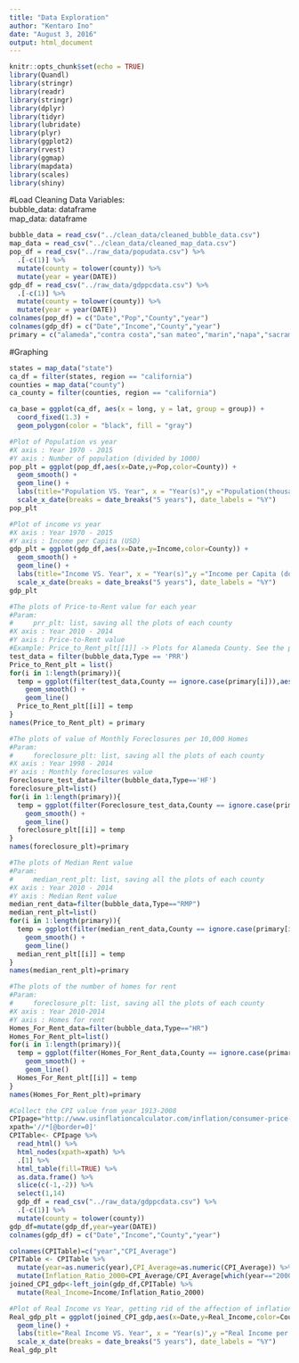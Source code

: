---
title: "Data Exploration"
author: "Kentaro Ino"
date: "August 3, 2016"
output: html_document
---

```{r setup, include=FALSE}
knitr::opts_chunk$set(echo = TRUE)
library(Quandl)
library(stringr)
library(readr)
library(stringr)
library(dplyr)
library(tidyr)
library(lubridate)
library(plyr)
library(ggplot2)
library(rvest)
library(ggmap)
library(mapdata)
library(scales)
library(shiny)
```

#Load Cleaning Data
Variables:   
bubble_data: dataframe  
map_data: dataframe
```{r}
bubble_data = read_csv("../clean_data/cleaned_bubble_data.csv")
map_data = read_csv("../clean_data/cleaned_map_data.csv")
pop_df = read_csv("../raw_data/popudata.csv") %>% 
  .[-c(1)] %>% 
  mutate(county = tolower(county)) %>%
  mutate(year = year(DATE))
gdp_df = read_csv("../raw_data/gdppcdata.csv") %>% 
  .[-c(1)] %>% 
  mutate(county = tolower(county)) %>%
  mutate(year = year(DATE))
colnames(pop_df) = c("Date","Pop","County","year")
colnames(gdp_df) = c("Date","Income","County","year")
primary = c("alameda","contra costa","san mateo","marin","napa","sacramento","santa clara","san francisco")
```


#Graphing
```{r}
states = map_data("state")
ca_df = filter(states, region == "california")
counties = map_data("county")
ca_county = filter(counties, region == "california")

ca_base = ggplot(ca_df, aes(x = long, y = lat, group = group)) + 
  coord_fixed(1.3) + 
  geom_polygon(color = "black", fill = "gray")

#Plot of Population vs year
#X axis : Year 1970 - 2015
#Y axis : Number of population (divided by 1000)
pop_plt = ggplot(pop_df,aes(x=Date,y=Pop,color=County)) +
  geom_smooth() +
  geom_line() + 
  labs(title="Population VS. Year", x = "Year(s)",y ="Population(thousand)") +
  scale_x_date(breaks = date_breaks("5 years"), date_labels = "%Y")
pop_plt

#Plot of income vs year
#X axis : Year 1970 - 2015
#Y axis : Income per Capita (USD)
gdp_plt = ggplot(gdp_df,aes(x=Date,y=Income,color=County)) +
  geom_smooth() +
  geom_line() + 
  labs(title="Income VS. Year", x = "Year(s)",y ="Income per Capita (dollar)") +
  scale_x_date(breaks = date_breaks("5 years"), date_labels = "%Y")
gdp_plt

#The plots of Price-to-Rent value for each year
#Param: 
#     prr_plt: list, saving all the plots of each county
#X axis : Year 2010 - 2014
#Y axis : Price-to-Rent value
#Example: Price_to_Rent_plt[[1]] -> Plots for Alameda County. See the primary vector above.
test_data = filter(bubble_data,Type == 'PRR')
Price_to_Rent_plt = list()
for(i in 1:length(primary)){
  temp = ggplot(filter(test_data,County == ignore.case(primary[i])),aes(x=Date,y=Value,color=City)) +
    geom_smooth() +
    geom_line()
  Price_to_Rent_plt[[i]] = temp
}
names(Price_to_Rent_plt) = primary

#The plots of value of Monthly Foreclosures per 10,000 Homes
#Param:
#     foreclosure_plt: list, saving all the plots of each county
#X axis : Year 1998 - 2014
#Y axis : Monthly foreclosures value
Foreclosure_test_data=filter(bubble_data,Type=='HF')
foreclosure_plt=list()
for(i in 1:length(primary)){
  temp = ggplot(filter(Foreclosure_test_data,County == ignore.case(primary[i])),aes(x=Date,y=Value,color=City)) +
    geom_smooth() +
    geom_line()
  foreclosure_plt[[i]] = temp
}
names(foreclosure_plt)=primary

#The plots of Median Rent value
#Param:
#     median_rent_plt: list, saving all the plots of each county
#X axis : Year 2010 - 2014
#Y axis : Median Rent value
median_rent_data=filter(bubble_data,Type=="RMP")
median_rent_plt=list()
for(i in 1:length(primary)){
  temp = ggplot(filter(median_rent_data,County == ignore.case(primary[i])),aes(x=Date,y=Value,color=City)) +
    geom_smooth() +
    geom_line()
  median_rent_plt[[i]] = temp
}
names(median_rent_plt)=primary

#The plots of the number of homes for rent
#Param:
#     foreclosure_plt: list, saving all the plots of each county
#X axis : Year 2010-2014
#Y axis : Homes for rent
Homes_For_Rent_data=filter(bubble_data,Type=="HR")
Homes_For_Rent_plt=list()
for(i in 1:length(primary)){
  temp = ggplot(filter(Homes_For_Rent_data,County == ignore.case(primary[i])),aes(x=Date,y=Value,color=City)) +
    geom_smooth() +
    geom_line()
  Homes_For_Rent_plt[[i]] = temp
}
names(Homes_For_Rent_plt)=primary

#Collect the CPI value from year 1913-2008
CPIpage="http://www.usinflationcalculator.com/inflation/consumer-price-index-and-annual-percent-changes-from-1913-to-2008/"
xpath='//*[@border=0]'
CPITable<- CPIpage %>% 
  read_html() %>% 
  html_nodes(xpath=xpath) %>% 
  .[1] %>% 
  html_table(fill=TRUE) %>% 
  as.data.frame() %>% 
  slice(c(-1,-2)) %>% 
  select(1,14)
  gdp_df = read_csv("../raw_data/gdppcdata.csv") %>% 
  .[-c(1)] %>% 
  mutate(county = tolower(county))
gdp_df=mutate(gdp_df,year=year(DATE))
colnames(gdp_df) = c("Date","Income","County","year")

colnames(CPITable)=c("year","CPI_Average")
CPITable <- CPITable %>% 
  mutate(year=as.numeric(year),CPI_Average=as.numeric(CPI_Average)) %>% 
  mutate(Inflation_Ratio_2000=CPI_Average/CPI_Average[which(year=="2000")])
joined_CPI_gdp<-left_join(gdp_df,CPITable) %>% 
  mutate(Real_Income=Income/Inflation_Ratio_2000)

#Plot of Real Income vs Year, getting rid of the affection of inflation. 
Real_gdp_plt = ggplot(joined_CPI_gdp,aes(x=Date,y=Real_Income,color=County)) +
  geom_line() + 
  labs(title="Real Income VS. Year", x = "Year(s)",y ="Real Income per Capita (dollar)") +
  scale_x_date(breaks = date_breaks("5 years"), date_labels = "%Y")
Real_gdp_plt
```